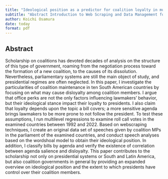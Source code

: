 ```yaml
---
title: "Ideological position as a predictor for coalition loyalty in multiparty presidential systems"
subtitle: "Abstract Introduction to Web Scraping and Data Management for Social Scientists"
author: Koichi Osamura
date: today
format: pdf
---
```


## Abstract

Scholarship on coalitions has devoted decades of analysis on the structure of this type of government, roaming from the negotiation process toward the formation of a new coalition, to the causes of its dissolution. Nevertheless, parliamentary systems are still the main object of study, and presidential regimes are often neglected. In this paper, I investigate the particularities of coalition maintenance in ten South American countries by focusing on what may cause disloyalty among coalition members. I argue that office perks are not the only factors influencing lawmakers' behavior, but their ideological stance impact their loyalty to presidents. I also claim that loyalty depends upon the topic a bill covers; a more sensitive agenda brings lawmakers to be more prone to not follow the president. To test these assumptions, I run multilevel regressions to examine roll call votes in the examined countries between 1992 and 2022. Based on webscraping techniques, I create an original data set of speeches given by coalition MPs in the parliament of the examined countries, and conduct speech analyses based on the wordshoal model to obtain their ideological position. In addition, I classify bills by agenda and verify the existence of correlation between agenda salience and disloyalty. This paper contributes to the scholarship not only on presidential systems or South and Latin America, but also coalition governments in general by providing an expanded overview on ideological position and the extent to which presidents have control over their coalition members.
